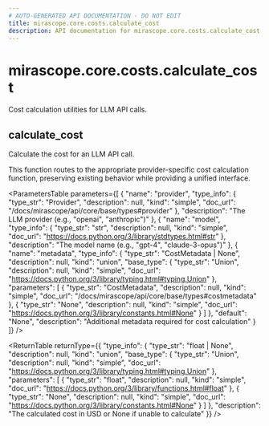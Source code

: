 ```yaml
---
# AUTO-GENERATED API DOCUMENTATION - DO NOT EDIT
title: mirascope.core.costs.calculate_cost
description: API documentation for mirascope.core.costs.calculate_cost
---
```


# mirascope.core.costs.calculate_cost

Cost calculation utilities for LLM API calls.

## <ApiType type="Function" path="core/costs/calculate_cost" symbolName="calculate_cost" /> calculate_cost

Calculate the cost for an LLM API call.

This function routes to the appropriate provider-specific cost calculation function,
preserving existing behavior while providing a unified interface.

<ParametersTable
  parameters={[
  {
    "name": "provider",
    "type_info": {
      "type_str": "Provider",
      "description": null,
      "kind": "simple",
      "doc_url": "/docs/mirascope/api/core/base/types#provider"
    },
    "description": "The LLM provider (e.g., \"openai\", \"anthropic\")"
  },
  {
    "name": "model",
    "type_info": {
      "type_str": "str",
      "description": null,
      "kind": "simple",
      "doc_url": "https://docs.python.org/3/library/stdtypes.html#str"
    },
    "description": "The model name (e.g., \"gpt-4\", \"claude-3-opus\")"
  },
  {
    "name": "metadata",
    "type_info": {
      "type_str": "CostMetadata | None",
      "description": null,
      "kind": "union",
      "base_type": {
        "type_str": "Union",
        "description": null,
        "kind": "simple",
        "doc_url": "https://docs.python.org/3/library/typing.html#typing.Union"
      },
      "parameters": [
        {
          "type_str": "CostMetadata",
          "description": null,
          "kind": "simple",
          "doc_url": "/docs/mirascope/api/core/base/types#costmetadata"
        },
        {
          "type_str": "None",
          "description": null,
          "kind": "simple",
          "doc_url": "https://docs.python.org/3/library/constants.html#None"
        }
      ]
    },
    "default": "None",
    "description": "Additional metadata required for cost calculation"
  }
]}
/>

<ReturnTable
  returnType={{
  "type_info": {
    "type_str": "float | None",
    "description": null,
    "kind": "union",
    "base_type": {
      "type_str": "Union",
      "description": null,
      "kind": "simple",
      "doc_url": "https://docs.python.org/3/library/typing.html#typing.Union"
    },
    "parameters": [
      {
        "type_str": "float",
        "description": null,
        "kind": "simple",
        "doc_url": "https://docs.python.org/3/library/functions.html#float"
      },
      {
        "type_str": "None",
        "description": null,
        "kind": "simple",
        "doc_url": "https://docs.python.org/3/library/constants.html#None"
      }
    ]
  },
  "description": "The calculated cost in USD or None if unable to calculate"
}}
/>


